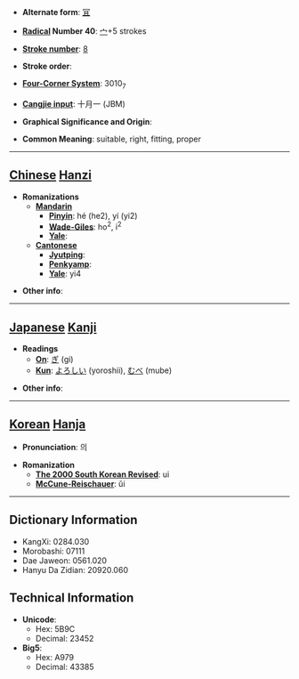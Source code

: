 * '''Alternate form''': [[冝]]

* '''[[Wiktionary:Chinese radical index| Radical]] Number 40''': [[Wiktionary:Chinese radical index 宀|宀]]+5 strokes

* '''[[Wiktionary:Chinese total strokes index|Stroke number]]''': [[Wiktionary:Chinese total strokes index 8|8]]

* '''Stroke order''': 

* '''[[Wiktionary:Chinese four corner index|Four-Corner System]]''': 3010<sub>7</sub>

* '''[[Wiktionary:Chinese Cangjie index|Cangjie input]]''': 十月一 (JBM)

* '''Graphical Significance and Origin''': 

* '''Common Meaning''': suitable, right, fitting, proper

----

== [[Chinese]] [[Hanzi]] ==

* '''Romanizations'''
** '''[[Mandarin]]'''
*** '''[[Pinyin]]''': hé (he2), yí (yi2)
*** '''[[Wade-Giles]]''': ho<sup>2</sup>, i<sup>2</sup>
*** '''[[Yale]]''': 
** '''[[Cantonese]]'''
*** '''[[Jyutping]]''':
*** '''[[Penkyamp]]''': 
*** '''[[Yale]]''': yi4

* '''Other info''': 

----

== [[Japanese]] [[Kanji]] ==

* '''Readings'''
** '''[[On]]''': [[ぎ]] (gi)
** '''[[Kun]]''': [[よろしい]] (yoroshii), [[むべ]] (mube)

* '''Other info''':  

----

== [[Korean]] [[Hanja]] ==

* '''Pronunciation''': 의

* '''Romanization'''
** '''[[The 2000 South Korean Revised Romanization|The 2000 South Korean Revised]]''': ui
** '''[[McCune-Reischauer]]''': ŭi

----

== Dictionary Information ==

* KangXi: 0284.030
* Morobashi: 07111
* Dae Jaweon: 0561.020
* Hanyu Da Zidian: 20920.060

== Technical Information ==

* '''Unicode''':
** Hex: 5B9C
** Decimal: 23452
* '''Big5''':
** Hex: A979
** Decimal: 43385